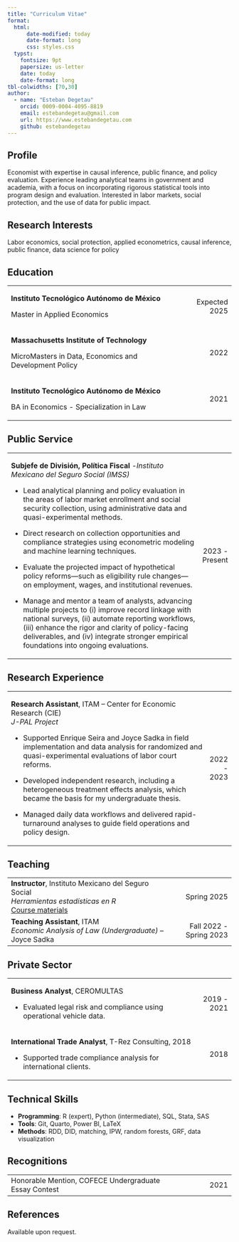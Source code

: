 ```yaml
---
title: "Curriculum Vitae"
format: 
  html: 
      date-modified: today
      date-format: long
      css: styles.css
  typst: 
    fontsize: 9pt
    papersize: us-letter
    date: today
    date-format: long
tbl-colwidths: [70,30]
author: 
  - name: "Esteban Degetau"
    orcid: 0009-0004-4095-8819
    email: estebandegetau@gmail.com
    url: https://www.estebandegetau.com
    github: estebandegetau
---
```


## Profile

Economist with expertise in causal inference, public finance, and policy evaluation. Experience leading analytical teams in government and academia, with a focus on incorporating rigorous statistical tools into program design and evaluation. Interested in labor markets, social protection, and the use of data for public impact.

## Research Interests

Labor economics, social protection, applied econometrics, causal inference, public finance, data science for policy

## Education

+:-------------------------------------------------------+--------------:+
| **Instituto Tecnológico Autónomo de México**           | Expected 2025 |
|                                                        |               |
| Master in Applied Economics                            |               |
+--------------------------------------------------------+---------------+
| **Massachusetts Institute of Technology**              | 2022          |
|                                                        |               |
| MicroMasters in Data, Economics and Development Policy |               |
+--------------------------------------------------------+---------------+
| **Instituto Tecnológico Autónomo de México**           | 2021          |
|                                                        |               |
| BA in Economics - Specialization in Law                |               |
+--------------------------------------------------------+---------------+

## Public Service

+:-------------------------------------------------------------------------------------------------------------------------------------------------------------------------------------------------------------------------------------------------------------------------------------------------------------+---------------:+
| **Subjefe de División, Política Fiscal** -*Instituto Mexicano del Seguro Social (IMSS)*                                                                                                                                                                                                                      | 2023 - Present |
|                                                                                                                                                                                                                                                                                                              |                |
| -   Lead analytical planning and policy evaluation in the areas of labor market enrollment and social security collection, using administrative data and quasi-experimental methods.                                                                                                                         |                |
|                                                                                                                                                                                                                                                                                                              |                |
| -   Direct research on collection opportunities and compliance strategies using econometric modeling and machine learning techniques.                                                                                                                                                                        |                |
|                                                                                                                                                                                                                                                                                                              |                |
| -   Evaluate the projected impact of hypothetical policy reforms—such as eligibility rule changes—on employment, wages, and institutional revenues.                                                                                                                                                          |                |
|                                                                                                                                                                                                                                                                                                              |                |
| -   Manage and mentor a team of analysts, advancing multiple projects to (i) improve record linkage with national surveys, (ii) automate reporting workflows, (iii) enhance the rigor and clarity of policy-facing deliverables, and (iv) integrate stronger empirical foundations into ongoing evaluations. |                |
+--------------------------------------------------------------------------------------------------------------------------------------------------------------------------------------------------------------------------------------------------------------------------------------------------------------+----------------+

## Research Experience

+:----------------------------------------------------------------------------------------------------------------------------------------------------------------+------------:+
| **Research Assistant**, ITAM – Center for Economic Research (CIE)\                                                                                              | 2022 - 2023 |
| *J-PAL Project*                                                                                                                                                 |             |
|                                                                                                                                                                 |             |
| -   Supported Enrique Seira and Joyce Sadka in field implementation and data analysis for randomized and quasi-experimental evaluations of labor court reforms. |             |
|                                                                                                                                                                 |             |
| <!-- -->                                                                                                                                                        |             |
|                                                                                                                                                                 |             |
| -   Developed independent research, including a heterogeneous treatment effects analysis, which became the basis for my undergraduate thesis.                   |             |
|                                                                                                                                                                 |             |
| <!-- -->                                                                                                                                                        |             |
|                                                                                                                                                                 |             |
| -   Managed daily data workflows and delivered rapid-turnaround analyses to guide field operations and policy design.                                           |             |
+-----------------------------------------------------------------------------------------------------------------------------------------------------------------+-------------+

## Teaching

+------------------------------------------------------------------------+------------------------:+
| **Instructor**, Instituto Mexicano del Seguro Social\                  | Spring 2025             |
| *Herramientas estadísticas en R*\                                      |                         |
| [Course materials](https://estebandegetau.com/Statistical-tools-in-R/) |                         |
+------------------------------------------------------------------------+-------------------------+
| **Teaching Assistant**, ITAM\                                          | Fall 2022 - Spring 2023 |
| *Economic Analysis of Law (Undergraduate)* – Joyce Sadka               |                         |
+------------------------------------------------------------------------+-------------------------+

## Private Sector

+:------------------------------------------------------------------------+-------------:+
| **Business Analyst**, CEROMULTAS                                        | 2019 - 2021  |
|                                                                         |              |
| -   Evaluated legal risk and compliance using operational vehicle data. |              |
+-------------------------------------------------------------------------+--------------+
| **International Trade Analyst**, T-Rez Consulting, 2018                 | 2018         |
|                                                                         |              |
| -   Supported trade compliance analysis for international clients.      |              |
+-------------------------------------------------------------------------+--------------+

## Technical Skills

-   **Programming**: R (expert), Python (intermediate), SQL, Stata, SAS\
-   **Tools**: Git, Quarto, Power BI, LaTeX\
-   **Methods**: RDD, DID, matching, IPW, random forests, GRF, data visualization

## Recognitions

+:------------------------------------------------------+--------------:+
| Honorable Mention, COFECE Undergraduate Essay Contest | 2021          |
+-------------------------------------------------------+---------------+

## References

Available upon request.